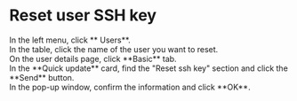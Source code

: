 # Reset user SSH key

<Steps>

<div>
<Nav name="console" />
</div>

<div>
In the left menu, click **<Icon name="UserO" /> Users**.
</div>

<div>
In the table, click the name of the user you want to reset.
</div>

<div>
On the user details page, click **Basic** tab.
</div>

<div>
In the **Quick update** card, find the "Reset ssh key" section and click the **Send** button.
</div>

<div>
In the pop-up window, confirm the information and click **OK**.
</div>

</Steps>